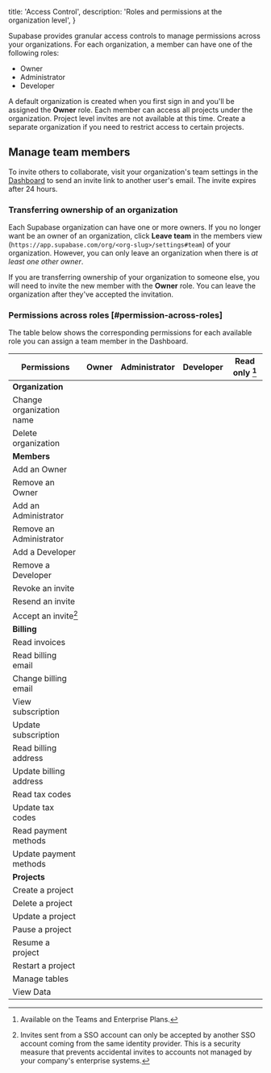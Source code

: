 
  title: 'Access Control',
  description: 'Roles and permissions at the organization level',
}

Supabase provides granular access controls to manage permissions across your organizations.
For each organization, a member can have one of the following roles:

- Owner
- Administrator
- Developer

A default organization is created when you first sign in and
you'll be assigned the **Owner** role.
Each member can access all projects under the organization.
Project level invites are not available at this time.
Create a separate organization if you need to restrict access to certain projects.

## Manage team members

To invite others to collaborate, visit your organization's team settings in the
[Dashboard](https://app.supabase.com/projects) to send an invite link to
another user's email. The invite expires after 24 hours.

### Transferring ownership of an organization

Each Supabase organization can have one or more owners. If you no longer want be an owner of an organization, click **Leave team** in the members view (`https://app.supabase.com/org/<org-slug>/settings#team`) of your organization.
However, you can only leave an organization when there is _at least one other owner_.

If you are transferring ownership of your organization to someone else, you will need to invite the new member with the **Owner** role. You can leave the organization after they've accepted the invitation.

### Permissions across roles [#permission-across-roles]

The table below shows the corresponding permissions for each available role you can assign a team member in the Dashboard.

| Permissions              | Owner                   | Administrator           | Developer               | Read only [^2]          |
| ------------------------ | ----------------------- | ----------------------- | ----------------------- | ----------------------- |
| **Organization**         |
| Change organization name | <IconCheck size={14} /> |                         |                         |
| Delete organization      | <IconCheck size={14} /> |                         |                         |
| **Members**              |
| Add an Owner             | <IconCheck size={14} /> |                         |                         |
| Remove an Owner          | <IconCheck size={14} /> |                         |                         |
| Add an Administrator     | <IconCheck size={14} /> | <IconCheck size={14} /> |                         |
| Remove an Administrator  | <IconCheck size={14} /> | <IconCheck size={14} /> |                         |
| Add a Developer          | <IconCheck size={14} /> | <IconCheck size={14} /> |                         |
| Remove a Developer       | <IconCheck size={14} /> | <IconCheck size={14} /> |                         |
| Revoke an invite         | <IconCheck size={14} /> | <IconCheck size={14} /> |                         |
| Resend an invite         | <IconCheck size={14} /> | <IconCheck size={14} /> |                         |
| Accept an invite[^1]     | <IconCheck size={14} /> | <IconCheck size={14} /> | <IconCheck size={14} /> |
| **Billing**              |
| Read invoices            | <IconCheck size={14} /> | <IconCheck size={14} /> | <IconCheck size={14} /> |
| Read billing email       | <IconCheck size={14} /> | <IconCheck size={14} /> | <IconCheck size={14} /> |
| Change billing email     | <IconCheck size={14} /> |                         |                         |
| View subscription        | <IconCheck size={14} /> | <IconCheck size={14} /> | <IconCheck size={14} /> |
| Update subscription      | <IconCheck size={14} /> | <IconCheck size={14} /> |                         |
| Read billing address     | <IconCheck size={14} /> | <IconCheck size={14} /> | <IconCheck size={14} /> |
| Update billing address   | <IconCheck size={14} /> | <IconCheck size={14} /> |                         |
| Read tax codes           | <IconCheck size={14} /> | <IconCheck size={14} /> | <IconCheck size={14} /> |
| Update tax codes         | <IconCheck size={14} /> | <IconCheck size={14} /> |                         |
| Read payment methods     | <IconCheck size={14} /> | <IconCheck size={14} /> | <IconCheck size={14} /> |
| Update payment methods   | <IconCheck size={14} /> | <IconCheck size={14} /> |                         |
| **Projects**             |
| Create a project         | <IconCheck size={14} /> | <IconCheck size={14} /> |                         |
| Delete a project         | <IconCheck size={14} /> | <IconCheck size={14} /> |                         |
| Update a project         | <IconCheck size={14} /> | <IconCheck size={14} /> |                         |
| Pause a project          | <IconCheck size={14} /> | <IconCheck size={14} /> |                         |
| Resume a project         | <IconCheck size={14} /> | <IconCheck size={14} /> |                         |
| Restart a project        | <IconCheck size={14} /> | <IconCheck size={14} /> | <IconCheck size={14} /> |
| Manage tables            | <IconCheck size={14} /> | <IconCheck size={14} /> | <IconCheck size={14} /> |
| View Data                | <IconCheck size={14} /> | <IconCheck size={14} /> | <IconCheck size={14} /> | <IconCheck size={14} /> |

[^1]:
    Invites sent from a SSO account can only be accepted by another SSO account
    coming from the same identity provider. This is a security measure that
    prevents accidental invites to accounts not managed by your company's
    enterprise systems.

[^2]: Available on the Teams and Enterprise Plans.


